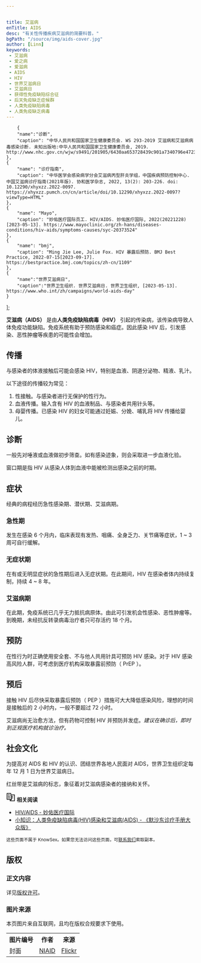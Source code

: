 ```yaml
---


title: 艾滋病
enTitle: AIDS
desc: "有关性传播疾病艾滋病的简要科普。"
bgPath: "/source/img/aids-cover.jpg"
author: [Linn]
keywords: 
 - 艾滋病
 - 爱之病
 - 爱滋病
 - AIDS
 - HIV
 - 世界艾滋病日
 - 艾滋病日
 - 获得性免疫缺陷综合征
 - 后天免疫缺乏症候群
 - 人类免疫缺陷病毒
 - 人类免疫缺乏病毒
---
```



        {
        "name":"诊断",
        "caption": "中华人民共和国国家卫生健康委员会. WS 293-2019 艾滋病和艾滋病病毒感染诊断. 未知出版地:中华人民共和国国家卫生健康委员会, 2019. http://www.nhc.gov.cn/wjw/s9491/201905/6430aa653728439c901a7340796e4723.shtml"
    },
    {
        "name": "诊疗指南",
        "caption": "中华医学会感染病学分会艾滋病丙型肝炎学组，中国疾病预防控制中心. 中国艾滋病诊疗指南(2021年版). 协和医学杂志, 2022, 13(2): 203-226. doi: 10.12290/xhyxzz.2022-0097. https://xhyxzz.pumch.cn/cn/article/doi/10.12290/xhyxzz.2022-0097?viewType=HTML"
    },
    {
        "name": "Mayo",
        "caption": "妙佑医疗国际员工. HIV/AIDS. 妙佑医疗国际, 2022(20221228)[2023-05-13]. https://www.mayoclinic.org/zh-hans/diseases-conditions/hiv-aids/symptoms-causes/syc-20373524"
    },
    {
        "name": "bmj",
        "caption": "Ming Jie Lee, Julie Fox. HIV 暴露后预防. BMJ Best Practice, 2022-07-15[2023-09-17]. https://bestpractice.bmj.com/topics/zh-cn/1109"
    },
    {
        "name":"世界艾滋病日",
        "caption":"世界卫生组织. 世界艾滋病日. 世界卫生组织, [2023-05-13]. https://www.who.int/zh/campaigns/world-aids-day"
    }
];

**艾滋病（AIDS）** 是由**人类免疫缺陷病毒（HIV）** 引起的传染病，该传染病导致人体免疫功能缺陷。免疫系统有助于预防感染和癌症。因此感染 HIV 后，引发感染、恶性肿瘤等疾患的可能性会增加。

传播
--

与感染者的体液接触后可能会感染 HIV，特别是血液、阴道分泌物、精液、乳汁。

以下途径的传播较为常见：

1.  性接触。与感染者进行无保护的性行为。
2.  血液传播。输入含有 HIV 的血液制品、与感染者共用针头等。
3.  母婴传播。已感染 HIV 的妇女可能通过妊娠、分娩、哺乳将 HIV 传播给婴儿。

诊断
--

一般先对唾液或血液做初步筛查。如有感染迹象，则会采取进一步血液化验。

窗口期是指 HIV 从感染人体到血液中能被检测出感染之前的时期。<Cite citeName='诊断' citeList={citeList} />

症状
--

经典的病程经历急性感染期、潜伏期、艾滋病期。<Cite citeName='诊疗指南' citeList={citeList} />

### 急性期

发生在感染 6 个月内，临床表现有发热、咽痛、全身乏力、关节痛等症状，1 ~ 3 周可自行缓解。

### 无症状期

在有或无明显症状的急性期后进入无症状期。在此期间，HIV 在感染者体内持续复制，持续 4 ~ 8 年。

### 艾滋病期

在此期，免疫系统已几乎无力抵抗病原体。由此可引发机会性感染、恶性肿瘤等。到晚期，未经抗反转录病毒治疗者只可存活约 18 个月。

预防
--

在性行为时正确使用安全套、不与他人共用针具可预防 HIV 感染。对于 HIV 感染高风险人群，可考虑到医疗机构采取暴露前预防（ PrEP ）。<Cite citeName='诊疗指南' citeList={citeList} /><Cite citeName='Mayo' citeList={citeList} />

预后
--

接触 HIV 后尽快采取暴露后预防（ PEP ）措施可大大降低感染风险，理想的时间是接触后的 2 小时内，一般不要超过 72 小时。<Cite citeName='Mayo' citeList={citeList} /><Cite citeName='bmj' citeList={citeList} />

艾滋病尚无治愈方法，但有药物可控制 HIV 并预防并发症。<Cite citeName='Mayo' citeList={citeList} />建议在确诊后，即时到正规医疗机构就诊治疗。

社会文化
----

为提高对 AIDS 和 HIV 的认识、团结世界各地人民面对 AIDS，世界卫生组织定每年 12 月 1 日为世界艾滋病日。<Cite citeName='世界艾滋病日' citeList={citeList} />

红丝带是艾滋病的标志，象征着对艾滋病感染者的接纳和关怀。

<div class="notice bg-light">
  <p>
    <svg width="24" height="24" viewBox="0 0 48 48" fill="none" xmlns="http://www.w3.org/2000/svg"><rect width="48" height="48" fill="white" fill-opacity="0.01"></rect><path d="M21 44L20 36" stroke="#333" stroke-width="4" stroke-linecap="round" stroke-linejoin="round"></path><path d="M44 44V12H25L26 20L27 28L28 36L21 44H44Z" fill="none" stroke="#333" stroke-width="4" stroke-linecap="round" stroke-linejoin="round"></path><path d="M27 28H35" stroke="#333" stroke-width="4" stroke-linecap="round" stroke-linejoin="round"></path><path d="M26 20H35" stroke="#333" stroke-width="4" stroke-linecap="round" stroke-linejoin="round"></path><path d="M4 4H24L25 12L26 20L27 28L28 36H20H4V4Z" fill="none" stroke="#333" stroke-width="4" stroke-linecap="round" stroke-linejoin="round"></path><path d="M10 12H17" stroke="#333" stroke-width="4" stroke-linecap="round" stroke-linejoin="round"></path><path d="M10 20H18" stroke="#333" stroke-width="4" stroke-linecap="round" stroke-linejoin="round"></path><path d="M10 28H19" stroke="#333" stroke-width="4" stroke-linecap="round" stroke-linejoin="round"></path></svg>            
    <b>相关阅读</b>            
  </p>
  <ul>
    <li><a target="_blank" href="https://www.mayoclinic.org/zh-hans/diseases-conditions/hiv-aids/symptoms-causes/syc-20373524">HIV/AIDS - 妙佑医疗国际</a></li>
    <li><a target="_blank" href="https://www.msdmanuals.cn/home/quick-facts-infections/human-immunodeficiency-virus-hiv-infection/human-immunodeficiency-virus-hiv-infection-and-aids">小知识：人类免疫缺陷病毒(HIV)感染和艾滋病(AIDS)  - 《默沙东诊疗手册大众版》</a></li>
  </ul>
  <p><small>这些页面不属于 KnowSex。如果您无法访问这些页面，可<a href="/general/communicate">联系我们</a>索取副本。</small></p>
</div>

<End />
<ReferList citeList={citeList} />
<h2>版权</h2>
<h3 class="mt-4 mb-3">正文内容</h3>
<p>详见<a href="/general/copyright">版权许可</a>。</p>
<h3 class="mt-4 mb-3">图片来源</h3>
<p>本页图片来自互联网，且均在版权合规要求下使用。</p>
<table class="table table-bordered" style="overflow:auto">
  <tbody>
    <tr>
      <th>图片编号</th>
      <th>作者</th>
      <th>来源</th>
    </tr>
    <tr>
      <td>封面</td>
      <td><a target="_blank" href="https://www.flickr.com/photos/niaid/">NIAID</a></td>
      <td><a target="_blank" href="https://www.flickr.com/photos/niaid/52371087812/">Flickr</a></td>
    </tr>
  </tbody>
</table>